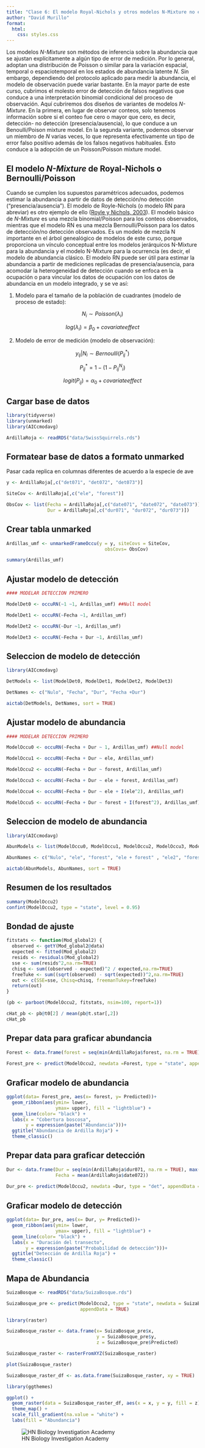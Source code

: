 ---
title: "Clase 6: El modelo Royal-Nichols y otros modelos N-Mixture no estándar"
author: "David Murillo"
format:
  html:
    css: styles.css
---

Los modelos *N-Mixture* son métodos de inferencia sobre la abundancia que se ajustan explícitamente a algún tipo de error de medición. Por lo general, adoptan una distribución de Poisson o similar para la variación espacial, temporal o espaciotemporal en los estados de abundancia latente *N*. Sin embargo, dependiendo del protocolo aplicado para medir la abundancia, el modelo de observación puede variar bastante. En la mayor parte de este curso, cubrimos el molesto error de detección de falsos negativos que conduce a una interpretación binomial condicional del proceso de observación. Aquí cubriremos dos diseños de variantes de modelos *N-Mixture*. En la primera, en lugar de observar conteos, solo tenemos información sobre si el conteo fue cero o mayor que cero, es decir, detección- no detección (presencia/ausencia), lo que conduce a un Benoulli/Poison mixture model. En la segunda variante, podemos observar un miembro de *N* varias veces, lo que representa efectivamente un tipo de error falso positivo además de los falsos negativos habituales. Esto conduce a la adopción de un Poisson/Poisson mixture model.



::: panel-tabset

## El modelo *N-Mixture* de Royal-Nichols o Bernoulli/Poisson

Cuando se cumplen los supuestos paramétricos adecuados, podemos estimar la abundancia a partir de datos de detección/no detección ("presencia/ausencia"). El modelo de Royle-Nichols (o modelo RN para abreviar) es otro ejemplo de ello ([Royle y Nichols, 2003]( https://doi.org/10.1890/0012-9658(2003)084[0777:EAFRPA]2.0.CO;2)). El modelo básico de *N-Mixture* es una mezcla binomial/Poisson para los conteos observados, mientras que el modelo RN es una mezcla Bernoulli/Poisson para los datos de detección/no detección observados. Es un modelo de mezcla N importante en el árbol genealógico de modelos de este curso, porque proporciona un vínculo conceptual entre los modelos jerárquicos N-Mixture para la abundancia y el modelo N-Mixture para la ocurrencia (es decir, el modelo de abundancia clásico. El modelo RN puede ser útil para estimar la abundancia a partir de mediciones replicadas de presencia/ausencia, para acomodar la heterogeneidad de detección cuando se enfoca en la ocupación o para vincular los datos de ocupación con los datos de abundancia en un modelo integrado, y se ve así:

1. Modelo para el tamaño de la población de cuadrantes (modelo de proceso de estado): 

$$N_i \sim Poisson(\lambda_i)$$

$$log(\lambda_i) = \beta_0 + covariate effect $$


2. Modelo de error de medición (modelo de observación): 

$$y_{ij}|N_i \sim Bernoulli(P^*_{ij})$$

$$P^*_{ij} = 1 - (1 - P_{ij}^N_i)$$

$$logit(P_{ij}) = \alpha_0 + covariate effect$$



## Cargar base de datos

```{r, warning=FALSE, message=FALSE}

library(tidyverse)
library(unmarked)
library(AICcmodavg)

ArdillaRoja <- readRDS("data/SwissSquirrels.rds")
```

## Formatear base de datos a formato unmarked

Pasar cada replica en columnas diferentes de acuerdo a la especie de ave

```{r}
y <- ArdillaRoja[,c("det071", "det072", "det073")]

SiteCov <- ArdillaRoja[,c("ele", "forest")]

ObsCov <- list(Fecha = ArdillaRoja[,c("date071", "date072", "date073")],
               Dur = ArdillaRoja[,c("dur071", "dur072", "dur073")])
```

## Crear tabla unmarked

```{r}

Ardillas_umf <- unmarkedFrameOccu(y = y, siteCovs = SiteCov, 
                                    obsCovs= ObsCov)

summary(Ardillas_umf)

```

## Ajustar modelo de detección  

```{r, warning=FALSE, message=FALSE}
#### MODELAR DETECCION PRIMERO

ModelDet0 <- occuRN(~1 ~1, Ardillas_umf) ##Null model

ModelDet1 <- occuRN(~Fecha ~1, Ardillas_umf)

ModelDet2 <- occuRN(~Dur ~1, Ardillas_umf)

ModelDet3 <- occuRN(~Fecha + Dur ~1, Ardillas_umf)
```

## Seleccion de modelo de detección 

```{r}
library(AICcmodavg)

DetModels <- list(ModelDet0, ModelDet1, ModelDet2, ModelDet3)

DetNames <- c("Nulo", "Fecha", "Dur", "Fecha +Dur")

aictab(DetModels, DetNames, sort = TRUE)
```

## Ajustar modelo de abundancia 

```{r, warning=FALSE, message=FALSE}
#### MODELAR DETECCION PRIMERO

ModelOccu0 <- occuRN(~Fecha + Dur ~ 1, Ardillas_umf) ##Null model

ModelOccu1 <- occuRN(~Fecha + Dur ~ ele, Ardillas_umf)

ModelOccu2 <- occuRN(~Fecha + Dur ~ forest, Ardillas_umf)

ModelOccu3 <- occuRN(~Fecha + Dur ~ ele + forest, Ardillas_umf)

ModelOccu4 <- occuRN(~Fecha + Dur ~ ele + I(ele^2), Ardillas_umf)

ModelOccu5 <- occuRN(~Fecha + Dur ~ forest + I(forest^2), Ardillas_umf)
```

## Seleccion de modelo de abundancia 

```{r}
library(AICcmodavg)

AbunModels <- list(ModelOccu0, ModelOccu1, ModelOccu2, ModelOccu3, ModelOccu4, ModelOccu5)

AbunNames <- c("Nulo", "ele", "forest", "ele + forest" , "ele2", "forest2")

aictab(AbunModels, AbunNames, sort = TRUE)
```

## Resumen de los resultados

```{r}
summary(ModelOccu2)
confint(ModelOccu2, type = "state", level = 0.95)
```

## Bondad de ajuste

```{r, warning=FALSE, message=FALSE}


fitstats <- function(Mod_global2) {
  observed <- getY(Mod_global2@data)
  expected <- fitted(Mod_global2)
  resids <- residuals(Mod_global2)
  sse <- sum(resids^2,na.rm=TRUE)
  chisq <- sum((observed - expected)^2 / expected,na.rm=TRUE)
  freeTuke <- sum((sqrt(observed) - sqrt(expected))^2,na.rm=TRUE)
  out <- c(SSE=sse, Chisq=chisq, freemanTukey=freeTuke)
  return(out)
}

(pb <- parboot(ModelOccu2, fitstats, nsim=100, report=1))


```

```{r}
cHat_pb <- pb@t0[2] / mean(pb@t.star[,2])
cHat_pb
```


## Prepar data para graficar abundancia 

```{r}
Forest <- data.frame(forest = seq(min(ArdillaRoja$forest, na.rm = TRUE), max(ArdillaRoja$forest, na.rm = TRUE), length.out = 100))
                                 
Forest_pre <- predict(ModelOccu2, newdata =Forest, type = "state", appendData = TRUE)

```

## Graficar modelo de abundancia

```{r}
ggplot(data= Forest_pre, aes(x= forest, y= Predicted))+
  geom_ribbon(aes(ymin= lower,
                  ymax= upper), fill = "lightblue") +
  geom_line(color= "black") +
  labs(x = "Cobertura boscosa", 
       y = expression(paste("Abundancia")))+
  ggtitle("Abundancia de Ardilla Roja") +
  theme_classic()
```

## Prepar data para graficar detección 

```{r}
Dur <- data.frame(Dur = seq(min(ArdillaRoja$dur071, na.rm = TRUE), max(ArdillaRoja$dur073, na.rm = TRUE), length.out = 100),
                  Fecha = mean(ArdillaRoja$date072))
                                 
Dur_pre <- predict(ModelOccu2, newdata =Dur, type = "det", appendData = TRUE)

```

## Graficar modelo de detección

```{r}
ggplot(data= Dur_pre, aes(x= Dur, y= Predicted))+
  geom_ribbon(aes(ymin= lower,
                  ymax= upper), fill = "lightblue") +
  geom_line(color= "black") +
  labs(x = "Duración del transecto", 
       y = expression(paste("Probabilidad de detección")))+
  ggtitle("Detección de Ardilla Roja") +
  theme_classic()
```


## Mapa de Abundancia

```{r}
SuizaBosque <- readRDS("data/SuizaBosque.rds")
```

```{r}
SuizaBosque_pre <- predict(ModelOccu2, type = "state", newdata = SuizaBosque,
                           appendData = TRUE)
```


```{r}
library(raster)

SuizaBosque_raster <- data.frame(x= SuizaBosque_pre$x,
                                 y = SuizaBosque_pre$y,
                                 z = SuizaBosque_pre$Predicted)

SuizaBosque_raster <- rasterFromXYZ(SuizaBosque_raster)

plot(SuizaBosque_raster)
```

```{r}
SuizaBosque_raster_df <- as.data.frame(SuizaBosque_raster, xy = TRUE)

library(ggthemes)

ggplot() +
  geom_raster(data = SuizaBosque_raster_df, aes(x = x, y = y, fill = z)) +
  theme_map() +
  scale_fill_gradient(na.value = "white") +
  labs(fill = "Abundancia")

```



:::

![HN Biology Investigation Academy](HN%20Cursos%20publicidad/HN%20Biology%20Inv%20large.jpg)
